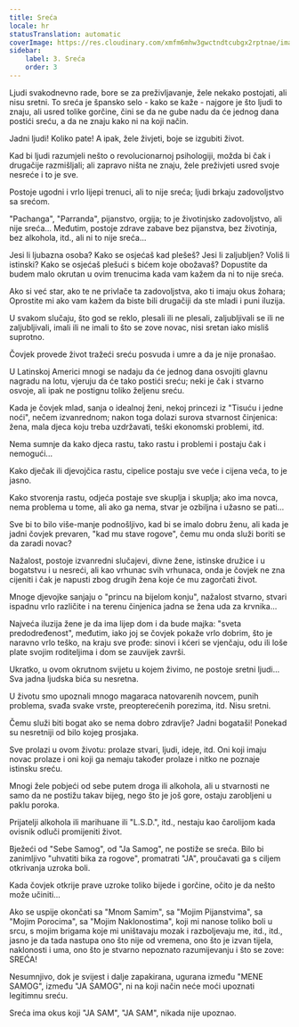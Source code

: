 ```yaml
---
title: Sreća
locale: hr
statusTranslation: automatic
coverImage: https://res.cloudinary.com/xmfm6mhw3gwctndtcubgx2rptnae/image/upload/v1741354419/small_cover_la_gran_rebelion_28716e29d2.webp
sidebar:
    label: 3. Sreća
    order: 3
---
```

Ljudi svakodnevno rade, bore se za preživljavanje, žele nekako postojati, ali nisu sretni. To sreća je špansko selo - kako se kaže - najgore je što ljudi to znaju, ali usred tolike gorčine, čini se da ne gube nadu da će jednog dana postići sreću, a da ne znaju kako ni na koji način.

Jadni ljudi! Koliko pate! A ipak, žele živjeti, boje se izgubiti život.

Kad bi ljudi razumjeli nešto o revolucionarnoj psihologiji, možda bi čak i drugačije razmišljali; ali zapravo ništa ne znaju, žele preživjeti usred svoje nesreće i to je sve.

Postoje ugodni i vrlo lijepi trenuci, ali to nije sreća; ljudi brkaju zadovoljstvo sa srećom.

"Pachanga", "Parranda", pijanstvo, orgija; to je životinjsko zadovoljstvo, ali nije sreća... Međutim, postoje zdrave zabave bez pijanstva, bez životinja, bez alkohola, itd., ali ni to nije sreća...

Jesi li ljubazna osoba? Kako se osjećaš kad plešeš? Jesi li zaljubljen? Voliš li istinski? Kako se osjećaš plešući s bićem koje obožavaš? Dopustite da budem malo okrutan u ovim trenucima kada vam kažem da ni to nije sreća.

Ako si već star, ako te ne privlače ta zadovoljstva, ako ti imaju okus žohara; Oprostite mi ako vam kažem da biste bili drugačiji da ste mladi i puni iluzija.

U svakom slučaju, što god se reklo, plesali ili ne plesali, zaljubljivali se ili ne zaljubljivali, imali ili ne imali to što se zove novac, nisi sretan iako misliš suprotno.

Čovjek provede život tražeći sreću posvuda i umre a da je nije pronašao.

U Latinskoj Americi mnogi se nadaju da će jednog dana osvojiti glavnu nagradu na lotu, vjeruju da će tako postići sreću; neki je čak i stvarno osvoje, ali ipak ne postignu toliko željenu sreću.

Kada je čovjek mlad, sanja o idealnoj ženi, nekoj princezi iz "Tisuću i jedne noći", nečem izvanrednom; nakon toga dolazi surova stvarnost činjenica: žena, mala djeca koju treba uzdržavati, teški ekonomski problemi, itd.

Nema sumnje da kako djeca rastu, tako rastu i problemi i postaju čak i nemogući...

Kako dječak ili djevojčica rastu, cipelice postaju sve veće i cijena veća, to je jasno.

Kako stvorenja rastu, odjeća postaje sve skuplja i skuplja; ako ima novca, nema problema u tome, ali ako ga nema, stvar je ozbiljna i užasno se pati...

Sve bi to bilo više-manje podnošljivo, kad bi se imalo dobru ženu, ali kada je jadni čovjek prevaren, "kad mu stave rogove", čemu mu onda služi boriti se da zaradi novac?

Nažalost, postoje izvanredni slučajevi, divne žene, istinske družice i u bogatstvu i u nesreći, ali kao vrhunac svih vrhunaca, onda je čovjek ne zna cijeniti i čak je napusti zbog drugih žena koje će mu zagorčati život.

Mnoge djevojke sanjaju o "princu na bijelom konju", nažalost stvarno, stvari ispadnu vrlo različite i na terenu činjenica jadna se žena uda za krvnika...

Najveća iluzija žene je da ima lijep dom i da bude majka: "sveta predodređenost", međutim, iako joj se čovjek pokaže vrlo dobrim, što je naravno vrlo teško, na kraju sve prođe: sinovi i kćeri se vjenčaju, odu ili loše plate svojim roditeljima i dom se zauvijek završi.

Ukratko, u ovom okrutnom svijetu u kojem živimo, ne postoje sretni ljudi... Sva jadna ljudska bića su nesretna.

U životu smo upoznali mnogo magaraca natovarenih novcem, punih problema, svađa svake vrste, preopterećenih porezima, itd. Nisu sretni.

Čemu služi biti bogat ako se nema dobro zdravlje? Jadni bogataši! Ponekad su nesretniji od bilo kojeg prosjaka.

Sve prolazi u ovom životu: prolaze stvari, ljudi, ideje, itd. Oni koji imaju novac prolaze i oni koji ga nemaju također prolaze i nitko ne poznaje istinsku sreću.

Mnogi žele pobjeći od sebe putem droga ili alkohola, ali u stvarnosti ne samo da ne postižu takav bijeg, nego što je još gore, ostaju zarobljeni u paklu poroka.

Prijatelji alkohola ili marihuane ili "L.S.D.", itd., nestaju kao čarolijom kada ovisnik odluči promijeniti život.

Bježeći od "Sebe Samog", od "Ja Samog", ne postiže se sreća. Bilo bi zanimljivo "uhvatiti bika za rogove", promatrati "JA", proučavati ga s ciljem otkrivanja uzroka boli.

Kada čovjek otkrije prave uzroke toliko bijede i gorčine, očito je da nešto može učiniti...

Ako se uspije okončati sa "Mnom Samim", sa "Mojim Pijanstvima", sa "Mojim Porocima", sa "Mojim Naklonostima", koji mi nanose toliko boli u srcu, s mojim brigama koje mi uništavaju mozak i razboljevaju me, itd., itd., jasno je da tada nastupa ono što nije od vremena, ono što je izvan tijela, naklonosti i uma, ono što je stvarno nepoznato razumijevanju i što se zove: SREĆA!

Nesumnjivo, dok je svijest i dalje zapakirana, ugurana između "MENE SAMOG", između "JA SAMOG", ni na koji način neće moći upoznati legitimnu sreću.

Sreća ima okus koji "JA SAM", "JA SAM", nikada nije upoznao.

